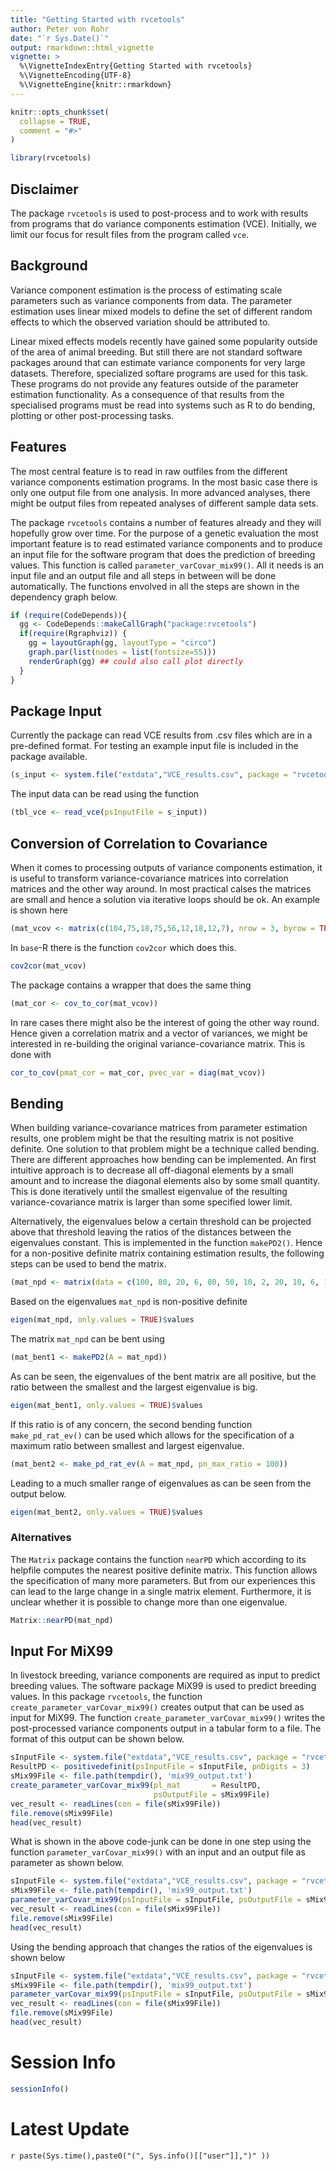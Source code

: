 ```yaml
---
title: "Getting Started with rvcetools"
author: Peter von Rohr
date: "`r Sys.Date()`"
output: rmarkdown::html_vignette
vignette: >
  %\VignetteIndexEntry{Getting Started with rvcetools}
  %\VignetteEncoding{UTF-8}
  %\VignetteEngine{knitr::rmarkdown}
---
```


```r
knitr::opts_chunk$set(
  collapse = TRUE,
  comment = "#>"
)
```

```r
library(rvcetools)
```


## Disclaimer
The package `rvcetools` is used to post-process and to work with results from programs that do variance components estimation (VCE). Initially, we limit our focus for result files from the program called `vce`. 


## Background
Variance component estimation is the process of estimating scale parameters such as variance components from data. The parameter estimation uses linear mixed models to define the set of different random effects to which the observed variation should be attributed to. 

Linear mixed effects models recently have gained some popularity outside of the area of animal breeding. But still there are not standard software packages around that can estimate variance components for very large datasets. Therefore, specialized softare programs are used for this task. These programs do not provide any features outside of the parameter estimation functionality. As a consequence of that results from the specialised programs must be read into systems such as R to do bending, plotting or other post-processing tasks. 


## Features
The most central feature is to read in raw outfiles from the different variance components estimation programs. In the most basic case there is only one output file from one analysis. In more advanced analyses, there might be output files from repeated analyses of different sample data sets. 

The package `rvcetools` contains a number of features already and they will hopefully grow over time. For the purpose of a genetic evaluation the most important feature is to read estimated variance components and to produce an input file for the software program that does the prediction of breeding values. This function is called `parameter_varCovar_mix99()`. All it needs is an input file and an output file and all steps in between will be done automatically. The functions envolved in all the steps are shown in the dependency graph below. 

```r
if (require(CodeDepends)){
  gg <- CodeDepends::makeCallGraph("package:rvcetools")
  if(require(Rgraphviz)) {
    gg = layoutGraph(gg, layoutType = "circo")
    graph.par(list(nodes = list(fontsize=55)))
    renderGraph(gg) ## could also call plot directly
  } 
}
```


## Package Input
Currently the package can read VCE results from .csv files which are in a pre-defined format. For testing an example input file is included in the package available.

```r
(s_input <- system.file("extdata","VCE_results.csv", package = "rvcetools"))
```

The input data can be read using the function

```r
(tbl_vce <- read_vce(psInputFile = s_input))
```


## Conversion of Correlation to Covariance
When it comes to processing outputs of variance components estimation, it is useful to transform variance-covariance matrices into correlation matrices and the other way around. In most practical calses the matrices are small and hence a solution via iterative loops should be ok. An example is shown here

```r
(mat_vcov <- matrix(c(104,75,18,75,56,12,18,12,7), nrow = 3, byrow = TRUE))
```

In `base`-R there is the function `cov2cor` which does this. 

```r
cov2cor(mat_vcov)
```

The package contains a wrapper that does the same thing

```r
(mat_cor <- cov_to_cor(mat_vcov))
```

In rare cases there might also be the interest of going the other way round. Hence given a correlation matrix and a vector of variances, we might be interested in re-building the original variance-covariance matrix. This is done with 

```r
cor_to_cov(pmat_cor = mat_cor, pvec_var = diag(mat_vcov))
```


## Bending
When building variance-covariance matrices from parameter estimation results, one problem might be that the resulting matrix is not positive definite. One solution to that problem might be a technique called bending. There are different approaches how bending can be implemented. An first intuitive approach is to decrease all off-diagonal elements by a small amount and to increase the diagonal elements also by some small quantity. This is done iteratively until the smallest eigenvalue of the resulting variance-covariance matrix is larger than some specified lower limit. 

Alternatively, the eigenvalues below a certain threshold can be projected above that threshold leaving the ratios of the distances between the eigenvalues constant. This is implemented in the function `makePD2()`. Hence for a non-positive definite matrix containing estimation results, the following steps can be used to bend the matrix.

```r
(mat_npd <- matrix(data = c(100, 80, 20, 6, 80, 50, 10, 2, 20, 10, 6, 1, 6, 2, 1, 1), nrow = 4))
```

Based on the eigenvalues `mat_npd` is non-positive definite

```r
eigen(mat_npd, only.values = TRUE)$values
```

The matrix `mat_npd` can be bent using 

```r
(mat_bent1 <- makePD2(A = mat_npd))
```

As can be seen, the eigenvalues of the bent matrix are all positive, but the ratio between the smallest and the largest eigenvalue is big. 

```r
eigen(mat_bent1, only.values = TRUE)$values
```

If this ratio is of any concern, the second bending function `make_pd_rat_ev()` can be used which allows for the specification of a maximum ratio between smallest and largest eigenvalue.

```r
(mat_bent2 <- make_pd_rat_ev(A = mat_npd, pn_max_ratio = 100))
```

Leading to a much smaller range of eigenvalues as can be seen from the output below.

```r
eigen(mat_bent2, only.values = TRUE)$values
```

### Alternatives
The `Matrix` package contains the function `nearPD` which according to its helpfile computes the nearest positive definite matrix. This function allows the specification of many more parameters. But from our experiences this can lead to the large change in a single matrix element. Furthermore, it is unclear whether it is possible to change more than one eigenvalue. 

```r
Matrix::nearPD(mat_npd)
```


## Input For MiX99
In livestock breeding, variance components are required as input to predict breeding values. The software package MiX99 is used to predict breeding values. In this package `rvcetools`, the function `create_parameter_varCovar_mix99()` creates output that can be used as input for MiX99. The function `create_parameter_varCovar_mix99()` writes the post-processed variance components output in a tabular form to a file. The format of this output can be shown below.

```r
sInputFile <- system.file("extdata","VCE_results.csv", package = "rvcetools")
ResultPD <- positivedefinit(psInputFile = sInputFile, pnDigits = 3)
sMix99File <- file.path(tempdir(), 'mix99_output.txt')
create_parameter_varCovar_mix99(pl_mat       = ResultPD,
                                psOutputFile = sMix99File)
vec_result <- readLines(con = file(sMix99File))
file.remove(sMix99File)
head(vec_result)
```

What is shown in the above code-junk can be done in one step using the function `parameter_varCovar_mix99()` with an input and an output file as parameter as shown below.

```r
sInputFile <- system.file("extdata","VCE_results.csv", package = "rvcetools")
sMix99File <- file.path(tempdir(), 'mix99_output.txt')
parameter_varCovar_mix99(psInputFile = sInputFile, psOutputFile = sMix99File, pnDigits = 3)
vec_result <- readLines(con = file(sMix99File))
file.remove(sMix99File)
head(vec_result)
```


Using the bending approach that changes the ratios of the eigenvalues is shown below

```r
sInputFile <- system.file("extdata","VCE_results.csv", package = "rvcetools")
sMix99File <- file.path(tempdir(), 'mix99_output.txt')
parameter_varCovar_mix99(psInputFile = sInputFile, psOutputFile = sMix99File, psOptionRatio = TRUE, psRatio = 10)
vec_result <- readLines(con = file(sMix99File))
file.remove(sMix99File)
head(vec_result)
```



# Session Info
```r
sessionInfo()
```

# Latest Update
`r paste(Sys.time(),paste0("(", Sys.info()[["user"]],")" ))`



